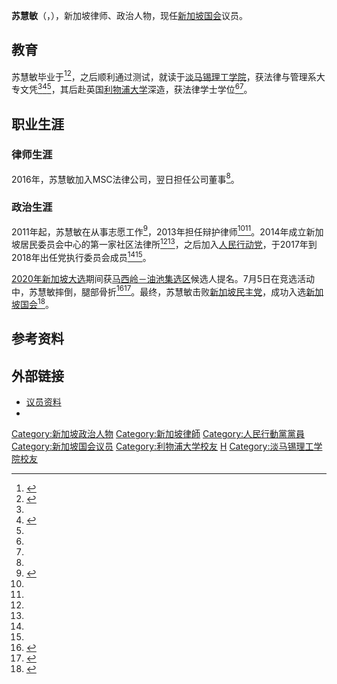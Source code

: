 {{Infobox officeholder
| image       = 
| caption     = 
| name        = 苏慧敏<br/>Hany Soh Hui Bin
| native_name = 
| birth_date  = {{birth date and age|1987|6|24}}
| birth_place = {{flag|Singapore}}
| citizenship = {{flag|Singapore}}
| office1       = 第14届[[新加坡國會|新加坡國會]]国会
| term_start1   = 2020年7月10日
| term_end1     = 
| predecessor1  = 
| successor1    = 
| constituency1 = [[马西岭－油池集选区|马西岭－油池集选区]]
| party         = [[人民行动党|人民行动党]]
| alma_mater    = [[淡马锡理工学院|淡马锡理工学院]]<br>[[利物浦大学|利物浦大学]]
| occupation    = 律师、政治人物
| spouse        = 
| children      = 
| relatives     = 
}}

'''苏慧敏'''（{{lang-en|Hany Soh Hui Bin}}，{{bd|1987年|6月24日||}}），新加坡律师、政治人物，现任[[新加坡国会|新加坡国会]]议员。

== 教育 ==
苏慧敏毕业于{{tsl|en|Bendemeer Secondary School|明智中学}}<ref name="hany">{{cite news|date= 2020-06-24|title= PAP's new GE2020 candidate Hany Soh is a Normal-stream student-turned-lawyer|url= https://www.asiaone.com/singapore/paps-new-ge2020-candidate-hany-soh-normal-stream-student-turned-lawyer|work= |location= |access-date= 2020-07-13|archive-url= https://web.archive.org/web/20200713064749/https://www.asiaone.com/singapore/paps-new-ge2020-candidate-hany-soh-normal-stream-student-turned-lawyer|archive-date= 2020-07-13|dead-url= no}}</ref><ref name="bin">{{cite news|date= 2020-06-28|title= Singapore GE2020: Lawrence Wong continues to head PAP's Marsiling-Yew Tee GRC team, new face Hany Soh replaces Ong Teng Koon|url= https://www.straitstimes.com/politics/singapore-ge2020-lawrence-wong-continues-to-head-paps-marsiling-yew-tee-grc-team-new-face|website= The Straits Times|access-date= 2020-07-13|archive-url= https://web.archive.org/web/20200713130756/https://www.straitstimes.com/politics/singapore-ge2020-lawrence-wong-continues-to-head-paps-marsiling-yew-tee-grc-team-new-face|archive-date= 2020-07-13|dead-url= no}}</ref>，之后顺利通过{{le|普通水准教育证书|GCE Ordinary Level|O Level}}测试，就读于[[淡马锡理工学院|淡马锡理工学院]]，获法律与管理系大专文凭<ref name="hany"/><ref name="soh">{{cite news|last= |first= |date= |title= Hany Soh|url= https://www.msclawcorp.com/hany-soh/|work= |location= |access-date= 2020-07-13|archive-url= https://web.archive.org/web/20200713064755/https://www.msclawcorp.com/hany-soh/|archive-date= 2020-07-13|dead-url= no}}</ref><ref name="bin"/>，其后赴英国[[利物浦大学|利物浦大学]]深造，获法律学士学位<ref name="hany"/><ref name="soh"/>。

== 职业生涯 ==
=== 律师生涯 ===
2016年，苏慧敏加入MSC法律公司，翌日担任公司董事<ref name="hany"/>。

=== 政治生涯 ===
2011年起，苏慧敏在{{le|武吉班让|Bukit Panjang}}从事志愿工作<ref name="hui">{{cite news|last= |first= |date= 2020-06-24|title= GE2020: PAP's new prospective candidates include former public servants, lawyer and banker|url= https://www.channelnewsasia.com/news/singapore/ge2020-pap-new-candidates-public-servants-lawyer-banker-12864856|work= |location= |access-date= 2020-07-13|archive-url= https://web.archive.org/web/20200713124023/https://www.channelnewsasia.com/news/singapore/ge2020-pap-new-candidates-public-servants-lawyer-banker-12864856|archive-date= 2020-07-13|dead-url= no}}</ref>，2013年担任{{le|新加坡最高法院|Supreme Court of Singapore}}辩护律师<ref name="hany"/><ref name="soh"/>。2014年成立新加坡居民委员会中心的第一家社区法律所<ref name="hany"/><ref name="hui"/>，之后加入[[人民行动党|人民行动党]]，于2017年到2018年出任党执行委员会成员<ref name="hany"/><ref name="soh"/>。

[[2020年新加坡大选|2020年新加坡大选]]期间获[[马西岭－油池集选区|马西岭－油池集选区]]候选人提名。7月5日在竞选活动中，苏慧敏摔倒，腿部骨折<ref>{{cite news|last= |first= |date= 2020-07-06|title= PAP Marsiling-Yew Tee GRC new candidate Hany Soh fractures foot during house visits|url= https://mothership.sg/2020/07/hany-soh/|work= |location= |access-date= 2020-07-13|archive-url= https://web.archive.org/web/20200705214114/https://mothership.sg/2020/07/hany-soh/|archive-date= 2020-07-05|dead-url= no}}</ref><ref>{{cite news |last= |first= |date= 2020-07-07|title= PAP new face Hany Soh fractures foot on house visits|url= https://www.pressreader.com/singapore/the-straits-times/20200707/281771336477150|work= |location= |access-date= 2020-07-13}}</ref>。最终，苏慧敏击败[[新加坡民主党|新加坡民主党]]，成功入选[[新加坡国会|新加坡国会]]<ref>{{cite news|last= |first= |date= 2020-07-11|title= GE2020 official results: PAP team led by Lawrence Wong beats SDP in Marsiling-Yew Tee with 63.18% of votes|url= https://www.straitstimes.com/politics/ge2020-official-results-pap-team-led-by-lawrence-wong-beats-sdp-in-marsiling-yew-tee-with|work= |location= |access-date= 2020-07-13|archive-url= https://web.archive.org/web/20200712161048/http://www.straitstimes.com/politics/ge2020-official-results-pap-team-led-by-lawrence-wong-beats-sdp-in-marsiling-yew-tee-with|archive-date= 2020-07-12|dead-url= no}}</ref>。

== 参考资料 ==
{{reflist}}

== 外部链接 ==
* [https://www.parliament.gov.sg/mps/list-of-current-mps/mp/details/hany-soh-hui-bin 议员资料]
* {{facebook|hanysoh}}

{{Singapore Parliament 2020}}
{{DEFAULTSORT:S}}
[[Category:新加坡政治人物|Category:新加坡政治人物]]
[[Category:新加坡律師|Category:新加坡律師]]
[[Category:人民行動黨黨員|Category:人民行動黨黨員]]
[[Category:新加坡国会议员|Category:新加坡国会议员]]
[[Category:利物浦大学校友|Category:利物浦大学校友]]
[[Category:苏姓|H]]
[[Category:淡马锡理工学院校友|Category:淡马锡理工学院校友]]